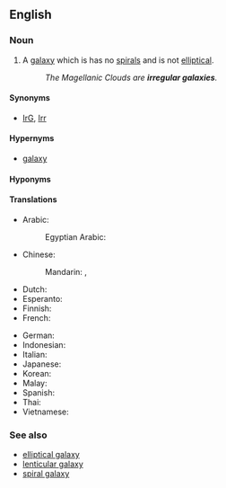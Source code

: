 ==English==

===Noun===
{{wikipedia}}
{{en-noun}}

# {{lb|en|astronomy}} A [[galaxy]] which is has no [[spiral]]s and is not [[elliptical]].
#: ''The Magellanic Clouds are '''irregular galaxies'''.''

====Synonyms====
* [[IrG]], [[Irr]]

====Hypernyms====
* [[galaxy]]

====Hyponyms====
{{col2|en
|barred irregular galaxy
|dwarf irregular galaxy}}

====Translations====
{{trans-top|galaxy which has no spiral and is not elliptical}}
* Arabic: {{t|ar|مَجَرَة غَيْر مُنْتَظِمَة|f|tr=majara ḡayr muntaẓima}}
*: Egyptian Arabic: {{t|arz|مجرة غير منتظمة|f|tr=magara ğayr muntaẓima|sc=Arab}}
* Chinese:
*: Mandarin: {{t+|cmn|不規則星系|sc=Hani}}, {{t+|cmn|不规则星系|tr=bùguīzé xīngxì|sc=Hani}}
* Dutch: {{t|nl|onregelmatig sterrenstelsel}}
* Esperanto: {{t|eo|malregula galaksio}}
* Finnish: {{t|fi|[[epäsäännöllinen]] [[galaksi]]}}
* French: {{t|fr|galaxie irrégulière|f}}
{{trans-mid}}
* German: {{t|de|Irreguläre Galaxie}}
* Indonesian: {{t|id|galaksi tak beraturan}}
* Italian: {{t|it|galassia irregolare|f}}
* Japanese: {{t|ja|不規則銀河|tr=fukisokuginga}}
* Korean: {{t|ko|불규칙은하}}
* Malay: {{t|ms|galaksi tak nalar}}
* Spanish: {{t|es|galaxia irregular}}
* Thai: {{t|th|ดาราจักรไร้รูปแบบ|tr=daa-raa-jàk rái rûup-bɛ̀ɛp}}
* Vietnamese: {{t|vi|thiên hà vô định hình}}
{{trans-bottom}}

===See also===
* [[elliptical galaxy]]
* [[lenticular galaxy]]
* [[spiral galaxy]]